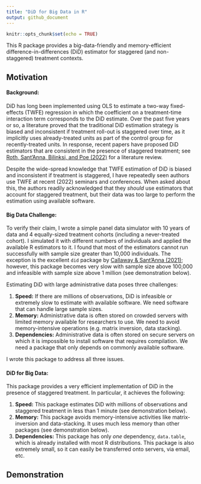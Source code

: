```yaml
---
title: "DiD for Big Data in R"
output: github_document
---
```


```r
knitr::opts_chunk$set(echo = TRUE)
```

This R package provides a big-data-friendly and memory-efficient difference-in-differences (DiD) estimator for staggered (and non-staggered) treatment contexts.

## Motivation


#### Background:

DiD has long been implemented using OLS to estimate a two-way fixed-effects (TWFE) regression in which the coefficient on a treatment-time interaction term corresponds to the DiD estimate. Over the past five years or so, a literature proved that the traditional DiD estimation strategy is biased and inconsistent if treatment roll-out is staggered over time, as it implicitly uses already-treated units as part of the control group for recently-treated units. In response, recent papers have proposed DiD estimators that are consistent in the presence of staggered treatment; see [Roth, Sant'Anna, Bilinksi, and Poe (2022)](https://jonathandroth.github.io/assets/files/DiD_Review_Paper.pdf) for a literature review.

Despite the wide-spread knowledge that TWFE estimation of DiD is biased and inconsistent if treatment is staggered, I have repeatedly seen authors use TWFE at recent (2022) seminars and conferences. When asked about this, the authors readily acknowledged that they *should* use estimators that account for staggered treatment, but their data was too large to perform the estimation using available software.


#### Big Data Challenge:

To verify their claim, I wrote a simple panel data simulator with 10 years of data and 4 equally-sized treatment cohorts (including a never-treated cohort). I simulated it with different numbers of individuals and applied the available R estimators to it. I found that most of the estimators cannot run successfully with sample size greater than 10,000 individuals. The exception is the excellent `did` package by [Callaway & Sant'Anna (2021)](https://bcallaway11.github.io/did/); however, this package becomes very slow with sample size above 100,000 and infeasible with sample size above 1 million (see demonstration below).

Estimating DiD with large administrative data poses three challenges:

1. **Speed:** If there are millions of observations, DiD is infeasible or extremely slow to estimate with available software. We need software that can handle large sample sizes.
2. **Memory:** Administrative data is often stored on crowded servers with limited memory available for researchers to use. We need to avoid memory-intensive operations (e.g. matrix inversion, data stacking).
3. **Dependencies:** Administrative data is often stored on secure servers on which it is impossible to install software that requires compilation. We need a package that only depends on commonly available software.

I wrote this package to address all three issues.

#### DiD for Big Data:

This package provides a very efficient implementation of DiD in the presence of staggered treatment. In particular, it achieves the following:

1. **Speed:** This package estimates DiD with millions of observations and staggered treatment in less than 1 minute (see demonstration below).
2. **Memory:** This package avoids memory-intensive activities like matrix-inversion and data-stacking. It uses much less memory than other packages (see demonstration below).
3. **Dependencies:** This package has only *one* dependency, `data.table`, which is already installed with most R distributions. This package is also extremely small, so it can easily be transferred onto servers, via email, etc.


## Demonstration

